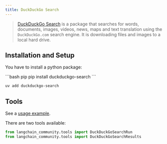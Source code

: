 ```yaml
---
title: DuckDuckGo Search
---
```


>[DuckDuckGo Search](https://github.com/deedy5/duckduckgo_search) is a package that
> searches for words, documents, images, videos, news, maps and text
> translation using the `DuckDuckGo.com` search engine. It is downloading files
> and images to a local hard drive.

## Installation and Setup

You have to install a python package:

<CodeGroup>
```bash pip
pip install duckduckgo-search
```

```bash uv
uv add duckduckgo-search
```
</CodeGroup>

## Tools

See a [usage example](/oss/python/integrations/tools/ddg).

There are two tools available:

```python
from langchain_community.tools import DuckDuckGoSearchRun
from langchain_community.tools import DuckDuckGoSearchResults
```
